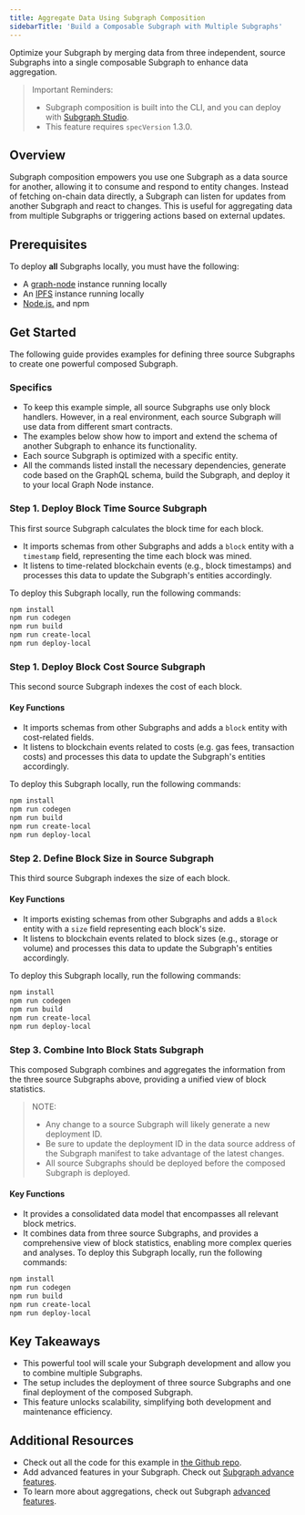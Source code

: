 ```yaml
---
title: Aggregate Data Using Subgraph Composition
sidebarTitle: 'Build a Composable Subgraph with Multiple Subgraphs'
---
```


Optimize your Subgraph by merging data from three independent, source Subgraphs into a single composable Subgraph to enhance data aggregation.

> Important Reminders:
>
> - Subgraph composition is built into the CLI, and you can deploy with [Subgraph Studio](https://thegraph.com/studio/).
> - This feature requires `specVersion` 1.3.0.

## Overview

Subgraph composition empowers you use one Subgraph as a data source for another, allowing it to consume and respond to entity changes. Instead of fetching on-chain data directly, a Subgraph can listen for updates from another Subgraph and react to changes. This is useful for aggregating data from multiple Subgraphs or triggering actions based on external updates.

## Prerequisites

To deploy **all** Subgraphs locally, you must have the following:

- A [graph-node](https://github.com/graphprotocol/graph-node) instance running locally
- An [IPFS](https://docs.ipfs.tech/) instance running locally
- [Node.js.](https://nodejs.org/en) and npm

## Get Started

The following guide provides examples for defining three source Subgraphs to create one powerful composed Subgraph.

### Specifics

- To keep this example simple, all source Subgraphs use only block handlers. However, in a real environment, each source Subgraph will use data from different smart contracts.
- The examples below show how to import and extend the schema of another Subgraph to enhance its functionality.
- Each source Subgraph is optimized with a specific entity.
- All the commands listed install the necessary dependencies, generate code based on the GraphQL schema, build the Subgraph, and deploy it to your local Graph Node instance.

### Step 1. Deploy Block Time Source Subgraph

This first source Subgraph calculates the block time for each block.

- It imports schemas from other Subgraphs and adds a `block` entity with a `timestamp` field, representing the time each block was mined.
- It listens to time-related blockchain events (e.g., block timestamps) and processes this data to update the Subgraph's entities accordingly.

To deploy this Subgraph locally, run the following commands:

```bash
npm install
npm run codegen
npm run build
npm run create-local
npm run deploy-local
```

### Step 1. Deploy Block Cost Source Subgraph

This second source Subgraph indexes the cost of each block.

#### Key Functions

- It imports schemas from other Subgraphs and adds a `block` entity with cost-related fields.
- It listens to blockchain events related to costs (e.g. gas fees, transaction costs) and processes this data to update the Subgraph's entities accordingly.

To deploy this Subgraph locally, run the following commands:

```bash
npm install
npm run codegen
npm run build
npm run create-local
npm run deploy-local
```

### Step 2. Define Block Size in Source Subgraph

This third source Subgraph indexes the size of each block.

#### Key Functions

- It imports existing schemas from other Subgraphs and adds a `Block` entity with a `size` field representing each block's size.
- It listens to blockchain events related to block sizes (e.g., storage or volume) and processes this data to update the Subgraph's entities accordingly.

To deploy this Subgraph locally, run the following commands:

```bash
npm install
npm run codegen
npm run build
npm run create-local
npm run deploy-local
```

### Step 3. Combine Into Block Stats Subgraph

This composed Subgraph combines and aggregates the information from the three source Subgraphs above, providing a unified view of block statistics.

> NOTE:
>
> - Any change to a source Subgraph will likely generate a new deployment ID.
> - Be sure to update the deployment ID in the data source address of the Subgraph manifest to take advantage of the latest changes.
> - All source Subgraphs should be deployed before the composed Subgraph is deployed.

#### Key Functions

- It provides a consolidated data model that encompasses all relevant block metrics.
- It combines data from three source Subgraphs, and provides a comprehensive view of block statistics, enabling more complex queries and analyses. To deploy this Subgraph locally, run the following commands:

```bash
npm install
npm run codegen
npm run build
npm run create-local
npm run deploy-local
```

## Key Takeaways

- This powerful tool will scale your Subgraph development and allow you to combine multiple Subgraphs.
- The setup includes the deployment of three source Subgraphs and one final deployment of the composed Subgraph.
- This feature unlocks scalability, simplifying both development and maintenance efficiency.

## Additional Resources

- Check out all the code for this example in [the Github repo](https://github.com/isum/subgraph-composition-example).
- Add advanced features in your Subgraph. Check out [Subgraph advance features](/developing/creating/advanced/).
- To learn more about aggregations, check out Subgraph [advanced features](https://thegraph.com/docs/en/subgraphs/developing/creating/advanced/#timeseries-and-aggregations).
